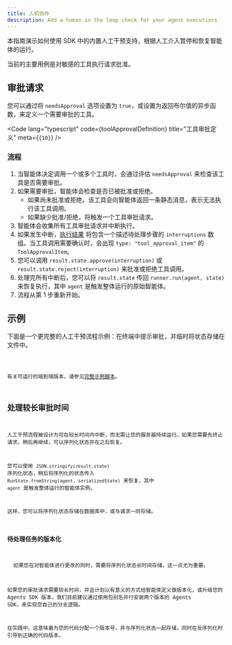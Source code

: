```yaml
---
title: 人机协作
description: Add a human in the loop check for your agent executions
---
```



本指南演示如何使用 SDK 中的内置人工干预支持，根据人工介入暂停和恢复智能体的运行。

当前的主要用例是对敏感的工具执行请求批准。

## 审批请求

您可以通过将 `needsApproval` 选项设置为 `true`，或设置为返回布尔值的异步函数，来定义一个需要审批的工具。

<Code
  lang="typescript"
  code={toolApprovalDefinition}
  title="工具审批定义"
  meta={`{10}`}
/>

### 流程

1. 当智能体决定调用一个或多个工具时，会通过评估 `needsApproval` 来检查该工具是否需要审批。
2. 如果需要审批，智能体会检查是否已被批准或拒绝。
   - 如果尚未批准或拒绝，该工具会向智能体返回一条静态消息，表示无法执行该工具调用。
   - 如果缺少批准/拒绝，将触发一个工具审批请求。
3. 智能体会收集所有工具审批请求并中断执行。
4. 如果发生中断，[执行结果](/openai-agents-js/zh/guides/results) 将包含一个描述待处理步骤的 `interruptions` 数组。当工具调用需要确认时，会出现 `type: "tool_approval_item"` 的 `ToolApprovalItem`。
5. 您可以调用 `result.state.approve(interruption)` 或 `result.state.reject(interruption)` 来批准或拒绝工具调用。
6. 处理完所有中断后，您可以将 `result.state` 传回 `runner.run(agent, state)` 来恢复执行，其中 `agent` 是触发整体运行的原始智能体。
7. 流程从第 1 步重新开始。

## 示例

下面是一个更完整的人工干预流程示例：在终端中提示审批，并临时将状态存储在文件中。

<Code lang="typescript" code={humanInTheLoopExample} title="人工干预" />

有关可运行的端到端版本，请参见[完整示例脚本](https://github.com/openai/openai-agents-js/tree/main/examples/agent-patterns/human-in-the-loop.ts)。

## 处理较长审批时间

人工干预流程被设计为可在较长时间内中断，而无需让您的服务器持续运行。如果您需要先终止请求，稍后再继续，可以序列化状态并在之后恢复。

您可以使用 `JSON.stringify(result.state)` 序列化状态，稍后将序列化的状态传入 `RunState.fromString(agent, serializedState)` 来恢复，其中 `agent` 是触发整体运行的智能体实例。

这样，您可以将序列化状态存储在数据库中，或与请求一同存储。

### 待处理任务的版本化

<Aside>
  如果您在对智能体进行更改的同时，需要将序列化状态长时间存储，这一点尤为重要。
</Aside>

如果您的审批请求需要较长时间，并且计划以有意义的方式给智能体定义做版本化，或升级您的 Agents SDK 版本，我们目前建议通过使用包别名并行安装两个版本的 Agents SDK，来实现您自己的分支逻辑。

在实践中，这意味着为您的代码分配一个版本号，并与序列化状态一起存储，同时在反序列化时引导到正确的代码版本。
